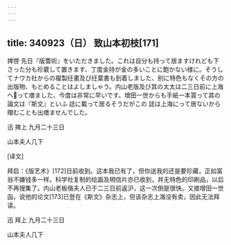 ```yaml
---
---
---
```

title: 340923（日） 致山本初枝[171]
---




捭啓 先日『版蕓術』をいただきました。これは自分も持って居ますけれども下さった分も珍葳して置きます、丁度金持が金の多いことに飽かない様に。そうしてナウカ社からの複製纴畫及び纴葉書も到着しました、别に特色もなくその方の出版物、もとめることはよしましゃう。内山老版及び其の太太は二三日前に上海へって瘄ました、今度は非常に早いです。增田一世からも手紙一本貰って其の論文は『斯文』といふ 誌に載って居るそうだがこの 誌は上海にって居ないから赗むことも出瘄ませんでした。

迅 捭上 九月二十三日

山本夫人几下

[译文]

拜启：《版艺术》[172]日前收到。这本我已有了，但你送我的还是要珍藏，正如富翁不嫌钱多一样。科学社复制的绘画及明信片亦已收到，并无特色的印刷品，以后不再搜集了。内山老板偕夫人已于二三日前返沪，这一次倒是很快。又接增田一世函，说他的论文[173]已登在《斯文》杂志上，但该杂志上海没有卖，因此无法拜读。

迅 拜上 九月二十三日

山本夫人几下